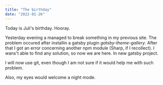 ```yaml
---
title: "The birthday"
date: "2022-01-26"
---
```


Today is Juli's birthday. Hooray.

Yesterday evening a managed to break something in my previous site. The problem occured after installin a gatsby plugin *gatsby-theme-gallery*. After that I got an error concerning another npm module (Sharp, if I recollect). I wans't able to find any solution, so now we are here. In new gatsby project.

I will now use git, even though I am not sure if it would help me with such problem.

Also, my eyes would welcome a night mode.